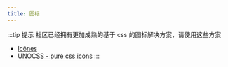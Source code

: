 ```yaml
---
title: 图标
---
```


:::tip 提示
社区已经拥有更加成熟的基于 css 的图标解决方案，请使用这些方案

- [Icônes](https://github.com/antfu/icones)
- [UNOCSS - pure css icons](https://github.com/unocss/unocss/tree/main/packages/preset-icons/)
:::
